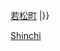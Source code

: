 {{鐵道路線|
| 模板名稱 = 新地線
| 名稱 = [[土佐電氣鐵道]]{{Translink|ja|土佐電気鉄道新地線|新地線}}
| 代表色  = #ccc
| 背景顏色 = #FFFFFF 
| 車站列表 = [[知寄町二丁目停留場|若松町通]]{{-w}} [[若松町停留場 (高知縣)|若松町]]
|}}<noinclude>
[[Category:土佐電交通路線模板|Shinchi]]
</noinclude>